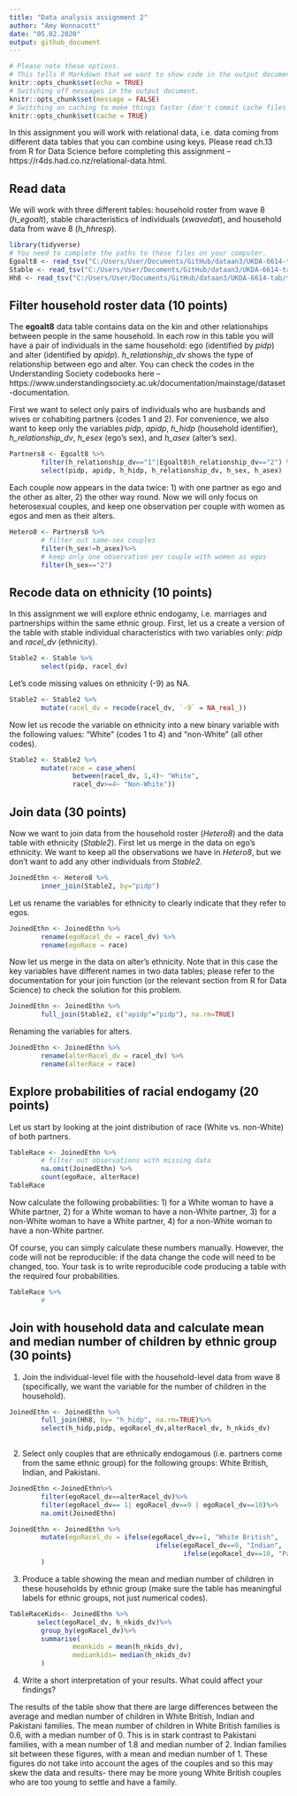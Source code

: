 ```yaml
---
title: "Data analysis assignment 2"
author: "Amy Wonnacott"
date: "05.02.2020"
output: github_document
---
```


```r
# Please note these options.
# This tells R Markdown that we want to show code in the output document.
knitr::opts_chunk$set(echo = TRUE)
# Switching off messages in the output document. 
knitr::opts_chunk$set(message = FALSE)
# Switching on caching to make things faster (don't commit cache files on Github).
knitr::opts_chunk$set(cache = TRUE)
```

In this assignment you will work with relational data, i.e. data coming from different data tables that you can combine using keys. Please read ch.13 from R for Data Science before completing this assignment -- https://r4ds.had.co.nz/relational-data.html.

## Read data

We will work with three different tables: household roster from wave 8 (*h_egoalt*), stable characteristics of individuals (*xwavedat*), and household data from wave 8 (*h_hhresp*).

```r
library(tidyverse)
# You need to complete the paths to these files on your computer.
Egoalt8 <- read_tsv("C:/Users/User/Documents/GitHub/dataan3/UKDA-6614-tab/tab/ukhls_w8/h_egoalt.tab")
Stable <- read_tsv("C:/Users/User/Documents/GitHub/dataan3/UKDA-6614-tab/tab/ukhls_wx/xwavedat.tab")
Hh8 <- read_tsv("C:/Users/User/Documents/GitHub/dataan3/UKDA-6614-tab/tab/ukhls_w8/h_hhresp.tab")
```

## Filter household roster data (10 points)

The **egoalt8** data table contains data on the kin and other relationships between people in the same household. In each row in this table you will have a pair of individuals in the same household: ego (identified by *pidp*) and alter (identified by *apidp*). *h_relationship_dv* shows the type of relationship between ego and alter. You can check the codes in the Understanding Society codebooks here -- https://www.understandingsociety.ac.uk/documentation/mainstage/dataset-documentation.

First we want to select only pairs of individuals who are husbands and wives or cohabiting partners (codes 1 and 2). For convenience, we also want to keep only the variables *pidp*, *apidp*, *h_hidp* (household identifier), *h_relationship_dv*, *h_esex* (ego's sex), and *h_asex* (alter's sex).

```r
Partners8 <- Egoalt8 %>%
        filter(h_relationship_dv=="1"|Egoalt8$h_relationship_dv=="2") %>%
        select(pidp, apidp, h_hidp, h_relationship_dv, h_sex, h_asex)
```

Each couple now appears in the data twice: 1) with one partner as ego and the other as alter, 2) the other way round. Now we will only focus on heterosexual couples, and keep one observation per couple with women as egos and men as their alters.

```r
Hetero8 <- Partners8 %>%
        # filter out same-sex couples
        filter(h_sex!=h_asex)%>%
        # keep only one observation per couple with women as egos
        filter(h_sex=="2")
```

## Recode data on ethnicity (10 points)

In this assignment we will explore ethnic endogamy, i.e. marriages and partnerships within the same ethnic group. First, let us a create a version of the table with stable individual characteristics with two variables only: *pidp* and *racel_dv* (ethnicity).

```r
Stable2 <- Stable %>%
        select(pidp, racel_dv)
```

Let's code missing values on ethnicity (-9) as NA.

```r
Stable2 <- Stable2 %>%
        mutate(racel_dv = recode(racel_dv, `-9` = NA_real_))
```

Now let us recode the variable on ethnicity into a new binary variable with the following values: "White" (codes 1 to 4) and "non-White" (all other codes).

```r
Stable2 <- Stable2 %>%
        mutate(race = case_when(
                between(racel_dv, 1,4)~ "White",
                racel_dv>=4~ "Non-White"))
```


## Join data (30 points)

Now we want to join data from the household roster (*Hetero8*) and the data table with ethnicity (*Stable2*). First let us merge in the data on ego's ethnicity. We want to keep all the observations we have in *Hetero8*, but we don't want to add any other individuals from *Stable2*.

```r
JoinedEthn <- Hetero8 %>%
        inner_join(Stable2, by="pidp")
```

Let us rename the variables for ethnicity to clearly indicate that they refer to egos.

```r
JoinedEthn <- JoinedEthn %>%
        rename(egoRacel_dv = racel_dv) %>%
        rename(egoRace = race)
```

Now let us merge in the data on alter's ethnicity. Note that in this case the key variables have different names in two data tables; please refer to the documentation for your join function (or the relevant section from R for Data Science) to check the solution for this problem.

```r
JoinedEthn <- JoinedEthn %>%
        full_join(Stable2, c("apidp"="pidp"), na.rm=TRUE)
```

Renaming the variables for alters.

```r
JoinedEthn <- JoinedEthn %>%
        rename(alterRacel_dv = racel_dv) %>%
        rename(alterRace = race)
```

## Explore probabilities of racial endogamy (20 points)

Let us start by looking at the joint distribution of race (White vs. non-White) of both partners.

```r
TableRace <- JoinedEthn %>%
        # filter out observations with missing data
        na.omit(JoinedEthn) %>%
        count(egoRace, alterRace)
TableRace
```

Now calculate the following probabilities: 1) for a White woman to have a White partner, 2) for a White woman to have a non-White partner, 3) for a non-White woman to have a White partner, 4) for a non-White woman to have a non-White partner.

Of course, you can simply calculate these numbers manually. However, the code will not be reproducible: if the data change the code will need to be changed, too. Your task is to write reproducible code producing a table with the required four probabilities.


```r
TableRace %>%
        # 
```

## Join with household data and calculate mean and median number of children by ethnic group (30 points)

1) Join the individual-level file with the household-level data from wave 8 (specifically, we want the variable for the number of children in the household).


```r
JoinedEthn <- JoinedEthn %>%
        full_join(Hh8, by= "h_hidp", na.rm=TRUE)%>%
        select(h_hidp,pidp, egoRacel_dv,alterRacel_dv, h_nkids_dv)
        
```
2) Select only couples that are ethnically endogamous (i.e. partners come from the same ethnic group) for the following groups: White British, Indian, and Pakistani.

```r
JoinedEthn <-JoinedEthn%>%
        filter(egoRacel_dv==alterRacel_dv)%>%
        filter(egoRacel_dv== 1| egoRacel_dv==9 | egoRacel_dv==10)%>%
        na.omit(JoinedEthn)
```
```r
JoinedEthn <- JoinedEthn %>%
        mutate(egoRacel_dv = ifelse(egoRacel_dv==1, "White British",
                                     ifelse(egoRacel_dv==9, "Indian",
                                            ifelse(egoRacel_dv==10, "Pakistani", NA)))
        )

```
3) Produce a table showing the mean and median number of children in these households by ethnic group (make sure the table has meaningful labels for ethnic groups, not just numerical codes).
```r
TableRaceKids<- JoinedEthn %>%
       select(egoRacel_dv, h_nkids_dv)%>%
        group_by(egoRacel_dv)%>%
        summarise(
                meankids = mean(h_nkids_dv),
                mediankids= median(h_nkids_dv)
        )
```
4) Write a short interpretation of your results. What could affect your findings?

The results of the table show that there are large differences between the average and median number of children in White British, Indian and Pakistani families. 
The mean number of children in White British families is 0.6, with a median number of 0. This is in stark contrast to Pakistani families, with a mean number of 1.8 and median number of 2. Indian families sit between these figures, with a mean and median number of 1.
These figures do not take into account the ages of the couples and so this may skew the data and results- there may be more young White British couples who are too young to settle and have a family. 